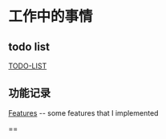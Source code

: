 = 工作中的事情 =

== todo list ==
[[TODO-LIST]]

== 功能记录 ==
[[Features]] -- some features that I implemented

== 
